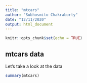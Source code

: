 ```yaml
---
title: "mtcars"
author: "Subhosmito Chakraborty"
date: "12/11/2020"
output: html_document
---
```


```r
knitr::opts_chunk$set(echo = TRUE)
```

## mtcars data

Let's take a look at the data
```r
summary(mtcars)
```

